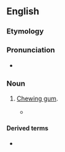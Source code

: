 {{also|Chewie}}
==English==

===Etymology===
{{suffix|en|chew|ie}}

===Pronunciation===
* {{audio|en|EN-AU ck1 chewie.ogg|Audio (AU)}}

===Noun===
{{en-noun|~}}

# {{lb|en|AU|informal}} [[chewing gum|Chewing gum]].
#* {{quote-journal|en|title=Ancient chewie leaves experts gobsmacked.|passage=A 5000-year-old piece of chewing gum &ndash; one of the oldest ever to be discovered &ndash; has been found by a British archaeology student.|work=[[w:Sydney Morning Herald|Sydney Morning Herald]]|date=21 August 2007|url=http://www.smh.com.au/news/world/ancient-chewie-leaves-experts-gobsmacked/2007/08/20/1187462176038.html}}

====Derived terms====
* {{l|en|chewie on ya boot}}